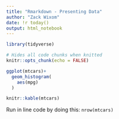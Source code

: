 ```yaml
---
title: "Rmarkdown - Presenting Data"
author: "Zack Wixom"
date: !r today()
output: html_notebook
---
```



```r
library(tidyverse)

# Hides all code chunks when knitted
knitr::opts_chunk(echo = FALSE)


```


```r

ggplot(mtcars)+
  geom_histogram(
    aes(mpg)
  )

knitr::kable(mtcars)


```

Run in line code by doing this: `nrow(mtcars)`



```r



```





























